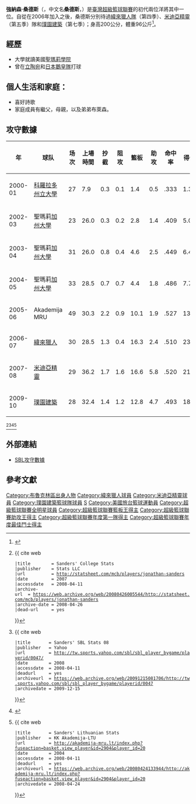 {{Infobox basketball biography
| image = 
| position = [[控球後衛|控球後衛]]
| height_m = 2.01
| weight_kg = 100
| number = 3
| birth_date = {{birth date and age|1981|9|23}}
| birth_place = 美國
| highschool = 貝爾尤基督教中學
| college = [[聖瑪莉加州大學|聖瑪莉加州大學]]
| career_start = 1998
| years1 = 2005–2006
| team1 = Akademija MRU
| years2 = 2006
| team2 = [[新潟天鵝皇|新潟天鵝皇]]
| years3 = 2006–2007
| team3 = [[緯來獵人|緯來獵人]]
| years4 = 2007–2008
| team4 = [[米迪亞精靈|米迪亞精靈]]
| years5 = 2010
| team5 = [[璞園建築籃球隊|璞園建築]]
| awards = 
*[[教練對抗癌症經典賽|教練對抗癌症經典賽]]區域[[MVP|MVP]]（2004年）
*[[NKL|NKL]]全明星[[MVP|MVP]]（2006年）
*[[SBL|SBL]]全明星（2007年）
*[[SBL|SBL]]全明星（2008年）
}}
'''強納森·桑德斯'''（{{lang-en|Jonathan Sanders}}，中文名'''桑德斯'''，{{bd|1981年|9月23日|||catIdx=Sander,Jonathan}}）是[[臺灣|臺灣]][[超級籃球聯賽|超級籃球聯賽]]的初代兩位洋將其中一位。自從在2006年加入之後，桑德斯分別待過[[台灣大雲豹籃球隊|緯來獵人隊]]（第四季）、[[米迪亞精靈|米迪亞精靈]]（第五季）隊和[[璞園建築籃球隊|璞園建築]]（第七季）；身高200公分，體重96公斤<ref name="blogspot">{{cite web
 |title        = Taiwan Hoops
 |publisher    = Chris Wang
 |url          = http://twhoops.blogspot.com/2007/12/07-08-sbl-preview-dmedia-genies.html
 |date         = Dec 7, 2007
 |accessdate   = 2008-04-10
 |archive-date = 2007-12-28
 |archive-url  = https://web.archive.org/web/20071228031510/http://twhoops.blogspot.com/2007/12/07-08-sbl-preview-dmedia-genies.html
 |dead-url     = no
}}</ref>。

==經歷==
* 大學就讀美國[[聖瑪莉學院|聖瑪莉學院]]
* 曾在[[立陶宛|立陶宛]]和[[日本鵝皇隊|日本鵝皇隊]]打球

==個人生活和家庭：==
* 喜好詩歌
* 家庭成員有繼父，母親，以及弟弟布萊森。

==攻守數據==
{| class="wikitable sortable"
|-
! 年 !! 球队 !! 场次 !! 上場時間 !! 抄截 !! 阻攻 !! 籃板 !! 助攻 !! 命中率 !! 得分 
|-bgcolor=silver
| 2000-01 || [[科羅拉多州立大學|科羅拉多州立大學]] || 27 || 7.9 || 0.3 || 0.1 || 1.4 || 0.5 ||.333 || 1.3 
|-
| 2002-03 || 聖瑪莉[[加州大學|加州大學]] || 23 || 26.0 || 0.3 || 0.2 || 2.8 || 1.4 ||.409 || 5.0 
|-bgcolor=silver
| 2003-04 || 聖瑪莉[[加州大學|加州大學]] || 31 || 26.0 || 0.8 || 0.4 || 4.6 || 2.5 ||.449 || 6.4 
|-
| 2004-05 || 聖瑪莉[[加州大學|加州大學]] || 33 || 28.5 || 0.7 || 0.7 || 4.4 || 1.8 ||.486 || 7.7 
|-bgcolor=silver
| 2005-06 || Akademija MRU || 49 || 30.3 || 2.2 || 0.9 || 10.1 || 1.9 ||.527 || 13.8
|-
| 2006-07 || [[緯來獵人|緯來獵人]] || 30 || 28.5 || 1.3 || 0.4 || 16.3 || 2.4 ||.510 || 23.5 
|-bgcolor=silver
| 2007-08 || [[米迪亞精靈|米迪亞精靈]] || 29 || 36.2 || 1.7 || 1.6 || 16.6 || 5.8 ||.520 || 21.3 
|-
| 2009-10 || [[璞園建築籃球隊|璞園建築]] || 28 || 32.4 || 1.4 || 1.2 || 12.8 || 4.7 ||.493 || 18.0 
|}<ref name="stats 1">{{ cite web
 |title        = Sanders' College Stats
 |publisher    = Stats LLC
 |url          = http://statsheet.com/mcb/players/jonathan-sanders
 |date         = 2007
 |accessdate   = 2008-04-11
 |archive-url  = https://web.archive.org/web/20080426005544/http://statsheet.com/mcb/players/jonathan-sanders
 |archive-date = 2008-04-26
 |dead-url     = yes
}}</ref><ref name="stats 2">
{{ cite web
 |title       = Sanders' SBL Stats 08
 |publisher   = Yahoo
 |url         = http://tw.sports.yahoo.com/sbl/sbl_player_bygame/playerid/0047/
 |date        = 2008
 |accessdate  = 2008-04-11
 |deadurl     = yes
 |archiveurl  = https://web.archive.org/web/20091215081706/http://tw.sports.yahoo.com/sbl/sbl_player_bygame/playerid/0047
 |archivedate = 2009-12-15
}}</ref><ref name="stats 3">{{cite web
 |title        = Sanders' SBL Stats 07
 |publisher    = Yam.com
 |url          = http://sports.yam.com/special/sbl/player.php?id=100
 |date         = 2007
 |accessdate   = 2008-04-11
 |archive-url  = https://web.archive.org/web/20070826001422/http://sports.yam.com/special/sbl/player.php?id=100
 |archive-date = 2007-08-26
 |dead-url     = yes
}}</ref><ref name="stats 4">
{{ cite web
 |title       = Sanders' Lithuanian Stats
 |publisher   = KK Akademija-LTU
 |url         = http://akademija-mru.lt/index.php?fuseaction=basket.view_player&id=2904&player_id=20
 |date        = 2004
 |accessdate  = 2008-04-11
 |deadurl     = yes
 |archiveurl  = https://web.archive.org/web/20080424133944/http://akademija-mru.lt/index.php?fuseaction=basket.view_player&id=2904&player_id=20
 |archivedate = 2008-04-24
}}</ref>

==外部連結==
* [https://web.archive.org/web/20080828130825/http://tw.sports.yahoo.com/sbl/sbl_player_profile/playerid/0047/ SBL攻守數據]

== 參考文獻 ==
{{reflist}}
{{DEFAULTSORT:Sanders,Jonathan}}
[[Category:布魯克林區出身人物|Category:布魯克林區出身人物]]
[[Category:緯來獵人球員|Category:緯來獵人球員]]
[[Category:米迪亞精靈球員|Category:米迪亞精靈球員]]
[[Category:璞園建築籃球隊球員|Category:璞園建築籃球隊球員]]
[[Category:超級籃球聯賽外籍球員|S]]
[[Category:美國旅台籃球運動員|Category:美國旅台籃球運動員]]
[[Category:超級籃球聯賽全明星球員|Category:超級籃球聯賽全明星球員]]
[[Category:超級籃球聯賽籃板王得主|Category:超級籃球聯賽籃板王得主]]
[[Category:超級籃球聯賽助攻王得主|Category:超級籃球聯賽助攻王得主]]
[[Category:超級籃球聯賽年度第一隊得主|Category:超級籃球聯賽年度第一隊得主]]
[[Category:超級籃球聯賽年度最佳鬥士得主|Category:超級籃球聯賽年度最佳鬥士得主]]